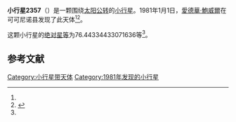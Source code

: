 {{Infobox planet
| bgcolour = #FFFFC0
| name = 2357 Phereclos
| symbol = 
| image = 
| caption = 
| discovery = yes
| discovery_ref = 
| discoverer = [[愛德華·鮑威爾|愛德華·鮑威爾]]
| discovery_site = [[可可尼诺县|可可尼诺县]] 
| discovered = 1981年1月1日
| designations = yes
| mp_name = 
| named_after = 
| alt_names = 1981 AC/ 1929 SM / 1959 EU / 1965 UQ1 / 1972 JP1 / 1976 SC1 / 1977 RM7 / 1978 VN16
| mp_category = [[特洛伊小行星|特洛伊小行星]]
| orbit_ref = <ref name="a">[http://ssd.jpl.nasa.gov/sbdb.cgi?sstr=2357 2357 Phereclos] {{Wayback|url=http://ssd.jpl.nasa.gov/sbdb.cgi?sstr=2357 |date=20201126120222 }}，小行星數據庫瀏覽器（JPL Small-Body Database Browser）－[[美国国家航空航天局|美国国家航空航天局]]喷气推进实验室</ref>
| epoch = 2456400.5 (2013年4月18日更新)
| aphelion = {{convert|5.440032742992901|AU|km|3|abbr=on|lk=out}}
| perihelion = {{convert|4.977459724217465|AU|km|3|abbr=on}}
| semimajor = {{convert|5.208746233605183|AU|km|3|abbr=on}}
| eccentricity = 0.04440349
| period = 4342.084052 [[日|日]]<br />11.89[[儒略年|儒略年]]
| avg_speed = 
| inclination = 2.668940994506103
| asc_node = 179.2526114776003
| mean_anomaly = 
| arg_peri = 76.44334433071636
| satellites = 
| physical_characteristics = yes
| dimensions = 
| mass = 
| density = 
| surface_grav = 
| escape_velocity = 
| sidereal_day = 
| axial_tilt = 
| pole_ecliptic_lat = 
| pole_ecliptic_lon = 
| albedo = 
| temperatures= 
| temp_name1 = 
| mean_temp_1 = 
| max_temp_1 = 
| temp_name2 = 
| max_temp_2 = 
| spectral_type = 
| abs_magnitude = 76.44334433071636
}}

'''小行星2357'''（{{lang-en|2357 Phereclos}}）是一颗围绕[[太阳|太阳]][[公转|公转]]的[[小行星|小行星]]。1981年1月1日，[[愛德華·鮑威爾|愛德華·鮑威爾]]在可可尼诺县发现了此天体<ref name="a" /><ref>{{cite news|title=小行星列表|url=http://cfa-www.harvard.edu/iau/lists/NumberedMPs.txt|accessdate=2013-07-08|newspaper=哈佛大学|archive-date=2008-05-17|archive-url=https://web.archive.org/web/20080517010638/http://cfa-www.harvard.edu/iau/lists/NumberedMPs.txt|dead-url=no}}</ref>。

这颗小行星的[[绝对星等|绝对星等]]为76.44334433071636等<ref name="a" />。

==参考文献==
{{reflist}}
{{Minor Planet Number|[[小行星2356|小行星2356]]|[[小行星2358|小行星2358]]}}

{{小天体}}

[[Category:小行星带天体|Category:小行星带天体]]
[[Category:1981年发现的小行星|Category:1981年发现的小行星]]

{{asteroid-stub}}